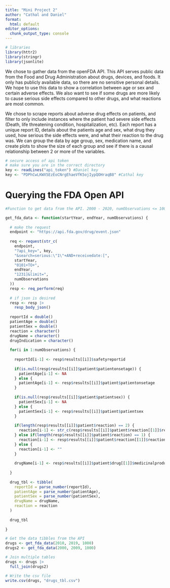 ```yaml
---
title: "Mini Project 2"
author: "Cathal and Daniel"
format:
  html: default
editor_options: 
  chunk_output_type: console
---
```



```r
# libraries
library(httr2)
library(stringr)
library(jsonlite)
```


We chose to gather data from the openFDA API. This API serves public data from the Food and Drug Administration about drugs, devices, and foods. It only has publicly available data, so there are no sensitive personal details. We hope to use this data to show a correlation between age or sex and certain adverse effects. We also want to see if some drugs are more likely to cause serious side effects compared to other drugs, and what reactions are most common.

We chose to scrape reports about adverse drug effects on patients, and filter to only include instances where the patient had severe side effects (Death, life threatening condition, hospitalization, etc). Each report has a unique report ID, details about the patients age and sex, what drug they used, how serious the side effects were, and what their reaction to the drug was. We can group the data by age group, sex, medication name, and create plots to show the size of each group and see if there is a causal relationship between 2 or more of the variables. 


```r
# secure access of api token
# make sure you are in the correct directory
key <- readLines("api_token") #Daniel key
key <- "PDPhCwLKWX5EzEoCNrgEhaeVfK5ojIypQOHraqB8" #Cathal key
```


# Querying the FDA Open API
```r

#Function to get data from the API. 2000 - 2020, numObservations <= 1000

get_fda_data <- function(startYear, endYear, numObservations) {
  
  # make the request
  endpoint <- "https://api.fda.gov/drug/event.json"
  
  req <- request(str_c(
    endpoint,  
    "?api_key=", key, 
    "&search=serious:\"1\"+AND+receivedate:[", 
    startYear, 
    "0101+TO+", 
    endYear, 
    "1231]&limit=",
    numObservations
  ))
  resp <- req_perform(req)
  
  # if json is desired
  resp <- resp |>
    resp_body_json()
  
  reportId = double()
  patientAge = double()
  patientSex = double()
  reaction = character()
  drugName = character()
  drugIndication = character()
  
  for(i in 1:numObservations) {
    
    reportId[i-1] <- resp$results[[i]]$safetyreportid
    
    if(is.null(resp$results[[i]]$patient$patientonsetage)) {
      patientAge[i-1] <- NA 
    } else {
      patientAge[i-1] <- resp$results[[i]]$patient$patientonsetage
    }
    
    if(is.null(resp$results[[i]]$patient$patientsex)) {
      patientSex[i-1] <- NA
    } else {
      patientSex[i-1] <- resp$results[[i]]$patient$patientsex
    }
    
    if(length(resp$results[[i]]$patient$reaction) == 2) {
      reaction[i-1] <- str_c(resp$results[[i]]$patient$reaction[[1]]$reactionmeddrapt, ", ", resp$results[[i]]$patient$reaction[[2]]$reactionmeddrapt)
    } else if(length(resp$results[[i]]$patient$reaction) == 1) {
      reaction[i-1] <- resp$results[[i]]$patient$reaction[[1]]$reactionmeddrapt
    } else {
      reaction[i-1] <- ""
    }
    
    drugName[i-1] <- resp$results[[i]]$patient$drug[[1]]$medicinalproduct
    
  }
  
  drug_tbl <- tibble(
    reportId = parse_number(reportId),
    patientAge = parse_number(patientAge),
    patientSex = parse_number(patientSex),
    drugName = drugName,
    reaction = reaction
  )
  
  drug_tbl
  
}

# Get the data tibbles from the API
drugs <- get_fda_data(2010, 2019, 1000)
drugs2 <- get_fda_data(2000, 2009, 1000)

# Join multiple tables
drugs <- drugs |> 
  full_join(drugs2)

# Write the csv file
write.csv(drugs, "drugs_tbl.csv")

```

